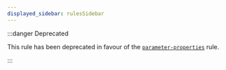 ```yaml
---
displayed_sidebar: rulesSidebar
---
```


:::danger Deprecated

This rule has been deprecated in favour of the [`parameter-properties`](https://typescript-eslint.io/rules/parameter-properties/) rule.

:::

<!--
This doc file has been left on purpose to help direct people to the replacement rule.

Note that there is no actual way to get to this page in the normal navigation,
so end-users will only be able to get to this page from the search bar.
-->
